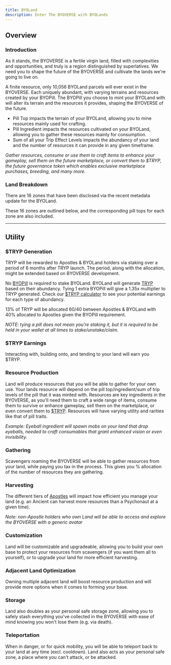 ```yaml
---
title: BYOLand
description: Enter The BYOVERSE with BYOLands
---
```



<Player src="byoverse.mp4"/>

## Overview

### Introduction

As it stands, the BYOVERSE is a fertile virgin land, filled with complexities and opportunities, and truly is a region distinguished by superlatives. We need you to shape the future of the BYOVERSE and cultivate the lands we're going to live on.

A finite resource, only 10,056 BYOLand parcels will ever exist in the BYOVERSE. Each uniquely abundant, with varying terrains and resources created by your BYOPill. The BYOPill you choose to mint your BYOLand with will alter its terrain and the resources it provides, shaping the BYOVERSE of the future.

- Pill Top impacts the terrain of your BYOLand, allowing you to mine resources mainly used for crafting.
- Pill Ingredient impacts the resources cultivated on your BYOLand, allowing you to gather these resources mainly for consumption.
- Sum of all your Trip Effect Levels impacts the abundancy of your land and the number of resources it can provide in any given timeframe.

*Gather resources, consume or use them to craft items to enhance your gameplay, sell them on the future marketplace, or convert them to $TRYP, the future governance token which enables exclusive marketplace purchases, breeding, and many more.*

### Land Breakdown
There are 16 zones that have been disclosed via the recent metadata update for the BYOLand.

These 16 zones are outlined below, and the corresponding pill tops for each zone are also included.

<Infographic src="/docs/byoland-zone-breakdown.jpg" description="BYOLand Zone Breakdown by Pill Top" credit="f0xboss" />

---

## Utility

### $TRYP Generation
TRYP will be rewarded to Apostles & BYOLand holders via staking over a period of 6 months after TRYP launch. The period, along with the allocation, might be extended based on BYOVERSE development.

No [BYOPill](/docs/byopills) is required to stake BYOLand. BYOLand will generate [TRYP](/docs/tryp) based on their abundancy. Tying 1 extra BYOPill will give a 1.35x multiplier to TRYP generated. Check our [$TRYP calculator](/docs/tryp-calculator#byo-land) to see your potential earnings for each type of abundancy.

13% of TRYP will be allocated 60/40 between Apostles & BYOLand with 40% allocated to Apostles given the BYOPill requirement. 

*NOTE: tying a pill does not mean you're staking it, but it is required to be held in your wallet at all times to stake/unstake/claim.*

### $TRYP Earnings
Interacting with, building onto, and tending to your land will earn you $TRYP.

### Resource Production
Land will produce resources that you will be able to gather for your own use. Your lands resource will depend on the pill top/ingredient/sum of trip levels of the pill that it was minted with. Resources are key ingredients in the BYOVERSE, as you'll need them to craft a wide range of items, consume them to survive or enhance gameplay, sell them on the marketplace, or even convert them to [$TRYP](/docs/tryp/). Resources will have varying utility and rarities like that of pill traits.

*Example: Eyeball ingredient will spawn mobs on your land that drop eyeballs, needed to craft consumables that grant enhanced vision or even invisibility.*

### Gathering
Scavengers roaming the BYOVERSE will be able to gather resources from your land, while paying you tax in the process. This gives you % allocation of the number of resources they are gathering.

### Harvesting
The different tiers of [Apostles](/docs/apostles/) will impact how efficient you manage your land (e.g. an Ancient can harvest more resources than a Psychonaut at a given time). 

*Note: non-Apostle holders who own Land will be able to access and explore the BYOVERSE with a generic avatar*

### Customization
Land will be customizable and upgradeable, allowing you to build your own base to protect your resources from scavengers (if you want them all to yourself), or to upgrade your land for more efficient harvesting.

### Adjacent Land Optimization
Owning multiple adjacent land will boost resource production and will provide more options when it comes to forming your base.

### Storage
Land also doubles as your personal safe storage zone, allowing you to safely stash everything you've collected in the BYOVERSE with ease of mind knowing you won't lose them (e.g. via death).

### Teleportation
When in danger, or for quick mobility, you will be able to teleport back to your land at any time (excl. cooldown). Land also acts as your personal safe zone, a place where you can't attack, or be attacked.